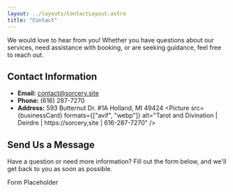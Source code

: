 ```yaml
---
layout: ../layouts/ContactLayout.astro
title: "Contact"
---
```



We would love to hear from you! Whether you have questions about our services, need assistance with booking, or are seeking guidance, feel free to reach out.

## Contact Information

- **Email:** [contact@sorcery.site](mailto:contact@sorcery.site)
- **Phone:** (616) 287-7270
- **Address:** 593 Butternut Dr. #1A Holland, MI 49424
  <Picture
    src={businessCard}
    formats={["avif", "webp"]}
    alt="Tarot and Divination | Deirdre | https://sorcery,site | 616-287-7270"
  />

## Send Us a Message

Have a question or need more information? Fill out the form below, and we'll get back to you as soon as possible.

Form Placeholder
